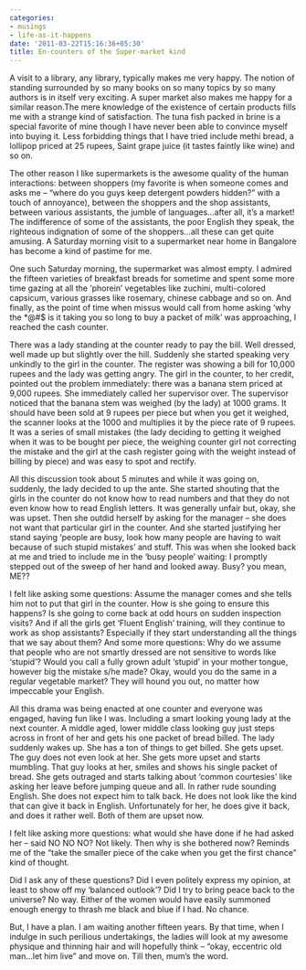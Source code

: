 ```yaml
---
categories:
- musings
- life-as-it-happens
date: '2011-03-22T15:16:36+05:30'
title: En-counters of the Super-market kind
---
```


A visit to a library, any library, typically makes me very happy. The notion of standing surrounded by so many books on so many topics by so many authors is in itself very exciting. A super market also makes me happy for a similar reason.The mere knowledge of the existence of certain products fills me with a strange kind of satisfaction. The tuna fish packed in brine is a special favorite of mine though I have never been able to convince myself into buying it. Less forbidding things that I have tried include methi bread, a lollipop priced at 25 rupees, Saint grape juice (it tastes faintly like wine) and so on.

 The other reason I like supermarkets is the awesome quality of the human interactions: between shoppers (my favorite is when someone comes and asks me – “where do you guys keep detergent powders hidden?” with a touch of annoyance), between the shoppers and the shop assistants, between various assistants, the jumble of languages…after all, it’s a market! The indifference of some of the assistants, the poor English they speak, the righteous indignation of some of the shoppers…all these can get quite amusing. A Saturday morning visit to a supermarket near home in Bangalore has become a kind of pastime for me.

 One such Saturday morning, the supermarket was almost empty. I admired the fifteen varieties of breakfast breads for sometime and spent some more time gazing at all the ‘phorein’ vegetables like zuchini, multi\-colored capsicum, various grasses like rosemary, chinese cabbage and so on. And finally, as the point of time when missus would call from home asking ‘why the \*@\#$ is it taking you so long to buy a packet of milk’ was approaching, I reached the cash counter.

 There was a lady standing at the counter ready to pay the bill. Well dressed, well made up but slightly over the hill. Suddenly she started speaking very unkindly to the girl in the counter. The register was showing a bill for 10,000 rupees and the lady was getting angry. The girl in the counter, to her credit, pointed out the problem immediately: there was a banana stem priced at 9,000 rupees. She immediately called her supervisor over. The supervisor noticed that the banana stem was weighed (by the lady) at 1000 grams. It should have been sold at 9 rupees per piece but when you get it weighed, the scanner looks at the 1000 and multiplies it by the piece rate of 9 rupees. It was a series of small mistakes (the lady deciding to getting it weighed when it was to be bought per piece, the weighing counter girl not correcting the mistake and the girl at the cash register going with the weight instead of billing by piece) and was easy to spot and rectify.

 All this discussion took about 5 minutes and while it was going on, suddenly, the lady decided to up the ante. She started shouting that the girls in the counter do not know how to read numbers and that they do not even know how to read English letters. It was generally unfair but, okay, she was upset. Then she outdid herself by asking for the manager – she does not want that particular girl in the counter. And she started justifying her stand saying ‘people are busy, look how many people are having to wait because of such stupid mistakes’ and stuff. This was when she looked back at me and tried to include me in the ‘busy people’ waiting: I promptly stepped out of the sweep of her hand and looked away. Busy? you mean, ME??

 I felt like asking some questions: Assume the manager comes and she tells him not to put that girl in the counter. How is she going to ensure this happens? Is she going to come back at odd hours on sudden inspection visits? And if all the girls get ‘Fluent English’ training, will they continue to work as shop assistants? Especially if they start understanding all the things that we say about them? And some more questions: Why do we assume that people who are not smartly dressed are not sensitive to words like ‘stupid’? Would you call a fully grown adult ‘stupid’ in your mother tongue, however big the mistake s/he made? Okay, would you do the same in a regular vegetable market? They will hound you out, no matter how impeccable your English.

 All this drama was being enacted at one counter and everyone was engaged, having fun like I was. Including a smart looking young lady at the next counter. A middle aged, lower middle class looking guy just steps across in front of her and gets his one packet of bread billed. The lady suddenly wakes up. She has a ton of things to get billed. She gets upset. The guy does not even look at her. She gets more upset and starts mumbling. That guy looks at her, smiles and shows his single packet of bread. She gets outraged and starts talking about ‘common courtesies’ like asking her leave before jumping queue and all. In rather rude sounding English. She does not expect him to talk back. He does not look like the kind that can give it back in English. Unfortunately for her, he does give it back, and does it rather well. Both of them are upset now.

 I felt like asking more questions: what would she have done if he had asked her – said NO NO NO? Not likely. Then why is she bothered now? Reminds me of the “take the smaller piece of the cake when you get the first chance” kind of thought.

 Did I ask any of these questions? Did I even politely express my opinion, at least to show off my ‘balanced outlook’? Did I try to bring peace back to the universe? No way. Either of the women would have easily summoned enough energy to thrash me black and blue if I had. No chance.

 But, I have a plan. I am waiting another fifteen years. By that time, when I indulge in such perilious undertakings, the ladies will look at my awesome physique and thinning hair and will hopefully think – “okay, eccentric old man…let him live” and move on. Till then, mum’s the word.

<!--
post-366
https://venugvgk.wordpress.com/2011/03/22/en-counters-of-the-super-market-kind/
-->
